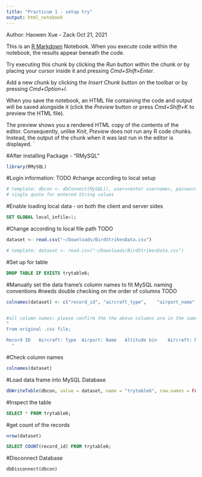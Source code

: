 ```yaml
---
title: "Practicum 1 - setup try"
output: html_notebook
---
```

Author: Haowen Xue - Zack
Oct 21, 2021

This is an [R Markdown](http://rmarkdown.rstudio.com) Notebook. When you execute code within the notebook, the results appear beneath the code. 

Try executing this chunk by clicking the *Run* button within the chunk or by placing your cursor inside it and pressing *Cmd+Shift+Enter*. 

Add a new chunk by clicking the *Insert Chunk* button on the toolbar or by pressing *Cmd+Option+I*.

When you save the notebook, an HTML file containing the code and output will be saved alongside it (click the *Preview* button or press *Cmd+Shift+K* to preview the HTML file). 

The preview shows you a rendered HTML copy of the contents of the editor. Consequently, unlike *Knit*, *Preview* does not run any R code chunks. Instead, the output of the chunk when it was last run in the editor is displayed.
`

#After installing Package - "RMySQL"
```r
library(RMySQL)
```

#Login information:                                                                   TODO 
#change according to local setup
```r

# template: dbcon <- dbConnect(MySQL(), user=<enter username>, password=<enter pw>, dbname= <a database that already exists>, host='localhost')
# single quote for entered String values
```

#Enable loading local data - on both the client and server sides
```sql
SET GLOBAL local_infile=1;
```

#Change according to local file path                                                  TODO 
```r
dataset <- read.csv("~/Downloads/BirdStrikesData.csv")

# template: dataset <- read.csv("~/Downloads/BirdStrikesData.csv")
```

#Set up for table
```sql
DROP TABLE IF EXISTS trytable6; 
```

#Manually set the data frame's column names to fit MySQL naming conventions
#needs double checking on the order of columns                                         TODO 
```r
colnames(dataset) <- c("record_id",	"aircraft_type",	"airport_name",	"altitude_bin",	"aircraft_make_model",	"wildlife_number_struck",	"wildlife_number_struck_actual",	"effect_impact_to_flight",	"flight_date",	"effect_indicated_damage",	"aircraft_number_of_engines",	"aircraft_airline_operator",	"origin_state",	"when_phase_of_flight",	"conditions_precipitation",	"remains_of_wildlife_collected",	"remains_of_wildlife_sent_to_smithsonian",	"remarks",	"wildlife_size",	"conditions_sky",	"wildlife_species",	"pilot_warned_of_birds_or_wildlife",	"cost_total",	"feet_above_ground",	"number_of_people_injured",	"is_aircraft_large")


#all column names: please confirm the the above columns are in the same order with the following columns:
"
From original .csv file; 

Record ID	Aircraft: Type	Airport: Name	Altitude bin	Aircraft: Make/Model	Wildlife: Number struck	Wildlife: Number Struck Actual	Effect: Impact to flight	FlightDate	Effect: Indicated Damage	Aircraft: Number of engines?	Aircraft: Airline/Operator	Origin State	When: Phase of flight	Conditions: Precipitation	Remains of wildlife collected?	Remains of wildlife sent to Smithsonian	Remarks	Wildlife: Size	Conditions: Sky	Wildlife: Species	Pilot warned of birds or wildlife?	Cost: Total $	Feet above ground	Number of people injured	Is Aircraft Large?
  "
```

#Check column names
```r
colnames(dataset)
```

#Load data frame into MySQL Database
```r
dbWriteTable(dbcon, value = dataset, name = "trytable6", row.names = FALSE, append = TRUE, stringsAsFactors = FALSE)
```

#Inspect the table
```sql
SELECT * FROM trytable6;
```

#get count of the records
```r
nrow(dataset)
```


```sql
SELECT COUNT(record_id) FROM trytable6;
```











#Disconnect Database
```sql
dbDisconnect(dbcon)
```

